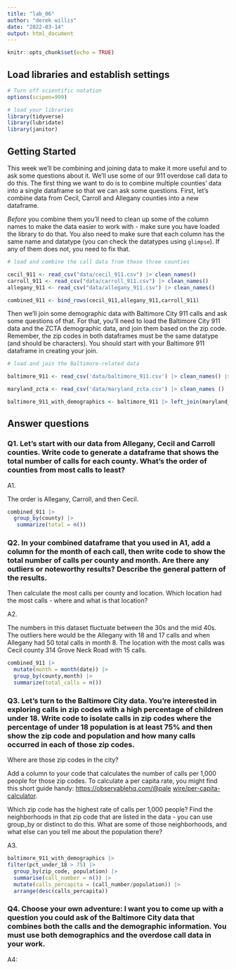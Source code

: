 ```yaml
---
title: "lab_06"
author: "derek willis"
date: "2022-03-14"
output: html_document
---
```


```r
knitr::opts_chunk$set(echo = TRUE)
```

## Load libraries and establish settings

```r
# Turn off scientific notation
options(scipen=999)

# load your libraries
library(tidyverse)
library(lubridate)
library(janitor)
```

## Getting Started

This week we'll be combining and joining data to make it more useful and to ask some questions about it. We'll use some of our 911 overdose call data to do this. The first thing we want to do is to combine multiple counties' data into a single dataframe so that we can ask some questions. First, let's combine data from Cecil, Carroll and Allegany counties into a new dataframe.

*Before* you combine them you'll need to clean up some of the column names to make the data easier to work with - make sure you have loaded the library to do that. You also need to make sure that each column has the same name and datatype (you can check the datatypes using `glimpse`). If any of them does not, you need to fix that.

```r
# load and combine the call data from those three counties

cecil_911 <- read_csv("data/cecil_911.csv") |> clean_names()
carroll_911 <- read_csv("data/carroll_911.csv") |> clean_names()
allegany_911 <- read_csv("data/allegany_911.csv") |> clean_names()

combined_911 <- bind_rows(cecil_911,allegany_911,carroll_911) 

```

Then we'll join some demographic data with Baltimore City 911 calls and ask some questions of that. For that, you'll need to load the Baltimore City 911 data and the ZCTA demographic data, and join them based on the zip code. Remember, the zip codes in both dataframes must be the same datatype (and should be characters). You should start with your Baltimore 911 dataframe in creating your join.

```r
# load and join the Baltimore-related data

baltimore_911 <- read_csv('data/baltimore_911.csv') |> clean_names() |> mutate(zip_code = as.character(zip_code))

maryland_zcta <- read_csv('data/maryland_zcta.csv') |> clean_names () |> mutate(zcta5n = as.character(zcta5n))

baltimore_911_with_demographics <- baltimore_911 |> left_join(maryland_zcta, join_by(zip_code == zcta5n ))
```

## Answer questions

### Q1. Let's start with our data from Allegany, Cecil and Carroll counties. Write code to generate a dataframe that shows the total number of calls for each county. What's the order of counties from most calls to least?

A1.

The order is Allegany, Carroll, and then Cecil.

```r
combined_911 |>
  group_by(county) |>
   summarize(total = n()) 
```

### Q2. In your combined dataframe that you used in A1, add a column for the month of each call, then write code to show the total number of calls per county and month. Are there any outliers or noteworthy results? Describe the general pattern of the results.

Then calculate the most calls per county and location. Which location had the most calls - where and what is that location?

A2.

The numbers in this dataset fluctuate between the 30s and the mid 40s. The outliers here would be the Allegany with 18 and 17 calls and when Allegany had 50 total calls in month 8. The location with the most calls was Cecil county 314 Grove Neck Road with 15 calls.

```r
combined_911 |>
  mutate(month = month(date)) |>
  group_by(county,month) |>
  summarize(total_calls = n())

```

### Q3. Let's turn to the Baltimore City data. You're interested in exploring calls in zip codes with a high percentage of children under 18. Write code to isolate calls in zip codes where the percentage of under 18 population is at least 75% and then show the zip code and population and how many calls occurred in each of those zip codes.

Where are those zip codes in the city?

Add a column to your code that calculates the number of calls per 1,000 people for those zip codes. To calculate a per capita rate, you might find this short guide handy: [https://observablehq.com/\@pale](https://observablehq.com/@palewire/per-capita-calculator){.uri} [wire/per-capita-calculator](https://observablehq.com/@palewire/per-capita-calculator){.uri}.

Which zip code has the highest rate of calls per 1,000 people? Find the neighborhoods in that zip code that are listed in the data - you can use group_by or distinct to do this. What are some of those neighborhoods, and what else can you tell me about the population there?

A3.

```r
baltimore_911_with_demographics |>
filter(pct_under_18 > 75) |>
  group_by(zip_code, population) |>
  summarise(call_number = n()) |>
  mutate(calls_percapita = (call_number/population)) |>
  arrange(desc(calls_percapita))
```

### Q4. Choose your own adventure: I want you to come up with a question you could ask of the Baltimore City data that combines both the calls and the demographic information. You must use both demographics and the overdose call data in your work.

A4:

```r

```
